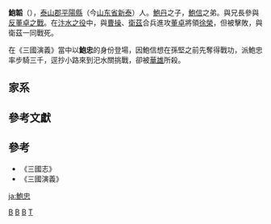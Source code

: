 '''鮑韜'''（{{bd|？||190年|catIdx=B}}），[[泰山郡|泰山郡]][[平陽縣|平陽縣]]（今[[山东省|山东省]][[新泰|新泰]]）人。[[鮑丹|鮑丹]]之子，[[鮑信|鮑信]]之弟。與兄長參與[[董卓討伐戰|反董卓之戰]]。在[[荥阳之战_(190年)|汴水之役]]中，與[[曹操|曹操]]、[[衛茲|衛茲]]合兵進攻[[董卓|董卓]]將領[[徐榮|徐榮]]，但被擊敗，與衛茲一同戰死。

在《三國演義》當中以'''鮑忠'''的身份登場，因鮑信想在孫堅之前先奪得戰功，派鮑忠率步騎三千，逕抄小路來到汜水關挑戰，卻被[[華雄|華雄]]所殺。

==家系==
<center>
{{chart/start}}
{{chart | | | Da |Da=鮑丹|}}
{{chart | |,|-|^|-|.|}}
{{chart | Xi | | Ta |Xi=[[鮑信|鮑信]]|Ta=[[鮑韜|鮑韜]]|}}
{{chart | |)|-|-|-|.|}}
{{chart | Sh | | Xu | Sh=鮑邵|Xu=[[鮑勳|鮑勳]]|}}
{{chart | |!|}}
{{chart | Ro |Ro=鮑融|}}
{{chart/end}}
</center>

== 參考文獻 ==
{{ReflistH|colwidth=30em}}
{{RefFoot}}
{{ReflistF}}

== 參考 ==
*《三國志》
*《三國演義》

[[Category:東漢軍事人物|B]]
[[Category:三國軍事人物|B]]
[[Category:三國戰爭身亡者|B]]
[[Category:鮑姓|T]]
[[ja:鮑忠|ja:鮑忠]]